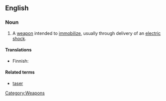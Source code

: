 ==English==

===Noun===
{{en-noun}}

# A [[weapon]] intended to [[immobilize]], usually through delivery of an [[electric shock]].

====Translations====
{{trans-top|A weapon intended to immobilize}}
* Finnish: {{t-|fi|tyrmäysase}}
{{trans-mid}}
{{trans-bottom}}

====Related terms====
*[[taser]]

[[Category:Weapons]]